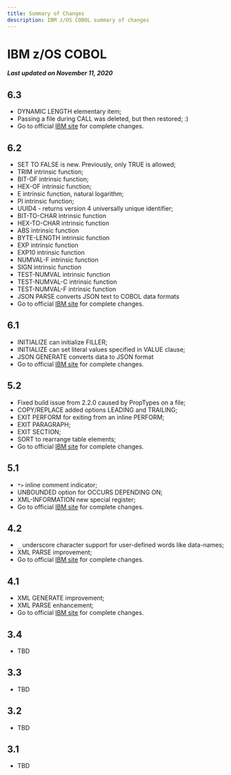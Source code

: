 ```yaml
---
title: Summary of Changes
description: IBM z/OS COBOL summary of changes
---
```

# IBM z/OS COBOL

***Last updated on November 11, 2020***

## 6.3

- DYNAMIC LENGTH elementary item;
- Passing a file during CALL was deleted, but then restored; :)
- Go to official [IBM site](https://www.ibm.com/support/knowledgecenter/en/SS6SG3_6.3.0/lr/rlsummvs.html) for complete changes.


## 6.2

- SET TO FALSE is new. Previously, only TRUE is allowed;
- TRIM intrinsic function;
- BIT-OF intrinsic function;
- HEX-OF intrinsic function;
- E intrinsic function, natural logarithm;
- PI intrinsic function;
- UUID4 - returns version 4 universally unique identifier;
- BIT-TO-CHAR intrinsic function
- HEX-TO-CHAR intrinsic function
- ABS intrinsic function
- BYTE-LENGTH intrinsic function
- EXP intrinsic function
- EXP10 intrinsic function
- NUMVAL-F intrinsic function
- SIGN intrinsic function
- TEST-NUMVAL intrinsic function
- TEST-NUMVAL-C intrinsic function
- TEST-NUMVAL-F intrinsic function
- JSON PARSE converts JSON text to COBOL data formats
- Go to official [IBM site](https://www.ibm.com/support/knowledgecenter/en/SS6SG3_6.2.0/lr/rlsummvs.html) for complete changes.


## 6.1

- INITIALIZE can initialize FILLER;
- INITIALIZE can set literal values specified in VALUE clause;
- JSON GENERATE converts data to JSON format
- Go to official [IBM site](https://www.ibm.com/support/knowledgecenter/en/SS6SG3_6.1.0/lr/rlsummvs.html) for complete changes.


## 5.2

- Fixed build issue from 2.2.0 caused by PropTypes on a file;
- COPY/REPLACE added options LEADING and TRAILING;
- EXIT PERFORM for exiting from an inline PERFORM;
- EXIT PARAGRAPH; 
- EXIT SECTION;
- SORT to rearrange table elements;
- Go to official [IBM site](http://publibfp.boulder.ibm.com/epubs/pdf/igy5lr20.pdf) for complete changes.


## 5.1

- `*>`  inline comment indicator;
- UNBOUNDED option for OCCURS DEPENDING ON;
- XML-INFORMATION new special register; 
- Go to official [IBM site](http://publibfp.boulder.ibm.com/epubs/pdf/igy5lr11.pdf) for complete changes.


## 4.2

-  `_` underscore character support for user-defined words like data-names;
- XML PARSE improvement;
- Go to official [IBM site](http://publibfp.boulder.ibm.com/epubs/pdf/igy3lr50.pdf) for complete changes.


## 4.1

- XML GENERATE improvement;
- XML PARSE enhancement;
- Go to official [IBM site](http://publibfp.boulder.ibm.com/epubs/pdf/igy3lr40.pdf) for complete changes.


## 3.4

- TBD


## 3.3

- TBD


## 3.2

- TBD


## 3.1

- TBD
